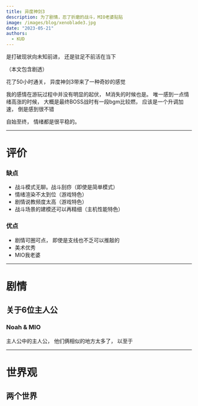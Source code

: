 ```yaml
---
title: 异度神剑3
description: 为了剧情，忍了折磨的战斗，MIO老婆贴贴
image: /images/blog/xenoblade3.jpg
date: "2023-05-21"
authors:
  - KUD
---
```


<Callout>
  是打破现状向未知前进， 还是驻足不前活在当下
</Callout>

（本文包含剧透）

花了50小时通关， 异度神剑3带来了一种奇妙的感觉

我的感情在游玩过程中并没有明显的起伏， M消失的时候也是。 唯一感到一点情绪高涨的时候， 大概是最终BOSS战时有一段bgm比较燃， 应该是一个升调加速， 倒是感到很不错

自始至终， 情绪都是很平稳的。

---

# 评价

### 缺点
- 战斗模式无聊。战斗刮痧（即使是简单模式）
- 情绪渲染不太到位（游戏特色）
- 剧情说教频度太高（游戏特色）
- 战斗场景的建模还可以再精细（主机性能特色）

### 优点
- 剧情可圈可点， 即使是支线也不乏可以推敲的
- 美术优秀
- MIO我老婆

---

# 剧情

## 关于6位主人公

### Noah & MIO

主人公中的主人公， 他们俩相似的地方太多了， 以至于

---

# 世界观

## 两个世界
